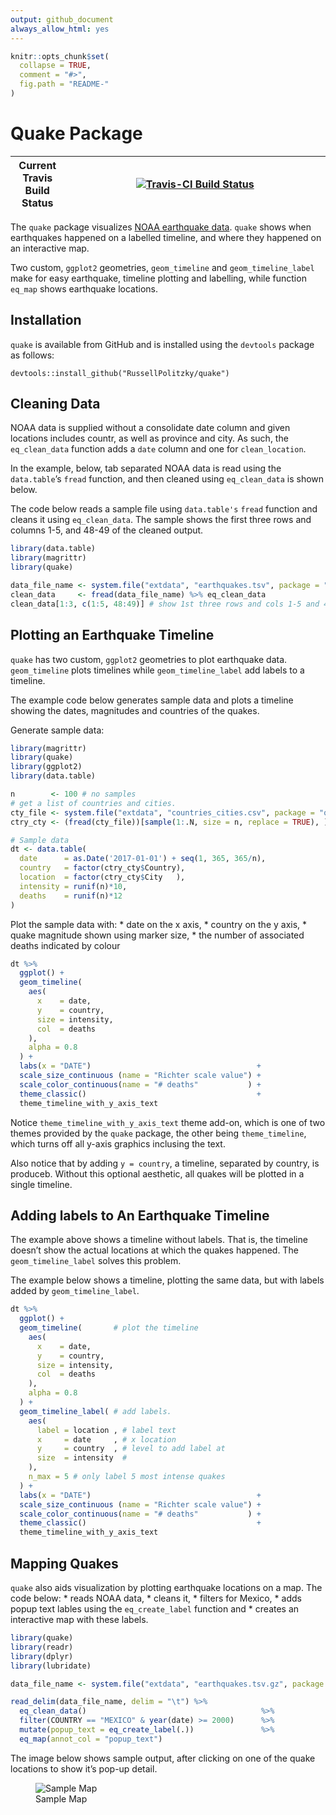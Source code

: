 ```yaml
---
output: github_document
always_allow_html: yes
---
```


<!-- README.md is generated from README.Rmd. Please edit that file -->

```r
knitr::opts_chunk$set(
  collapse = TRUE,
  comment = "#>",
  fig.path = "README-"
)
```
# Quake Package

| Current Travis Build Status | [![Travis-CI Build Status](https://travis-ci.org/RussellPolitzky/quake.svg?branch=master)](https://travis-ci.org/RussellPolitzky/quake) |
|-----------------------------|---------------------------------------------------------------------------------------------------------------------------------------|

The `quake` package visualizes [NOAA earthquake data](https://ngdc.noaa.gov/nndc/struts/form?t=101650&s=1&d=1).
`quake` shows when earthquakes happened on a labelled timeline,
and where they happened on an interactive map.

Two custom, `ggplot2` geometries, `geom_timeline` and `geom_timeline_label`
make for easy earthquake, timeline plotting and labelling, while 
function `eq_map` shows earthquake locations.

## Installation

`quake` is available from GitHub and is installed 
using the `devtools` package as follows:

    devtools::install_github("RussellPolitzky/quake")

## Cleaning Data

NOAA data is supplied without a consolidate date column and given locations
includes countr, as well as province and city.  As such, the `eq_clean_data`
function adds a `date` column and one for `clean_location`.

In the example, below, tab separated NOAA data is read using the `data.table`'s
`fread` function, and then cleaned using `eq_clean_data` is shown below.

The code below reads a sample file using `data.table's` `fread` function
and cleans it using `eq_clean_data`.  The sample shows the first three
rows and columns 1-5, and 48-49 of the cleaned output.

```r
library(data.table)
library(magrittr)
library(quake)

data_file_name <- system.file("extdata", "earthquakes.tsv", package = "quake")
clean_data     <- fread(data_file_name) %>% eq_clean_data
clean_data[1:3, c(1:5, 48:49)] # show 1st three rows and cols 1-5 and 48-49
```

## Plotting an Earthquake Timeline

`quake` has two custom, `ggplot2` geometries to plot earthquake data.
`geom_timeline` plots timelines while `geom_timeline_label` add 
labels to a timeline.

The example code below generates sample data and plots 
a timeline showing the dates, magnitudes and countries of the 
quakes.

Generate sample data:

```r
library(magrittr)
library(quake)
library(ggplot2)
library(data.table)

n        <- 100 # no samples
# get a list of countries and cities.
cty_file <- system.file("extdata", "countries_cities.csv", package = "quake")
ctry_cty <- (fread(cty_file))[sample(1:.N, size = n, replace = TRUE), ]

# Sample data
dt <- data.table(
  date      = as.Date('2017-01-01') + seq(1, 365, 365/n),
  country   = factor(ctry_cty$Country),
  location  = factor(ctry_cty$City   ),
  intensity = runif(n)*10,
  deaths    = runif(n)*12
)
```
Plot the sample data with:
* date on the x axis, 
* country on the y axis, 
* quake magnitude shown using marker size, 
* the number of associated deaths indicated by colour

```r
dt %>%
  ggplot() +
  geom_timeline(
    aes(
      x    = date,
      y    = country,
      size = intensity,
      col  = deaths
    ),
    alpha = 0.8
  ) +
  labs(x = "DATE")                                     +
  scale_size_continuous (name = "Richter scale value") +
  scale_color_continuous(name = "# deaths"           ) +
  theme_classic()                                      +
  theme_timeline_with_y_axis_text
```
Notice `theme_timeline_with_y_axis_text` theme add-on, which is
one of two themes provided by the `quake` package, the other being
`theme_timeline`, which turns off all y-axis graphics inclusing
the text.

Also notice that by adding `y = country`, a timeline, separated
by country, is produceb.  Without this optional aesthetic, all
quakes will be plotted in a single timeline.

## Adding labels to An Earthquake Timeline

The example above shows a timeline without labels.  That is,
the timeline doesn't show the actual locations at which
the quakes happened.  The `geom_timeline_label` solves
this problem.

The example below shows a timeline, plotting the same
data, but with labels added by `geom_timeline_label`.

```r
dt %>%
  ggplot() +
  geom_timeline(       # plot the timeline
    aes(
      x    = date, 
      y    = country, 
      size = intensity, 
      col  = deaths
    ), 
    alpha = 0.8
  ) + 
  geom_timeline_label( # add labels.
    aes(
      label = location , # label text
      x     = date     , # x location
      y     = country  , # level to add label at 
      size  = intensity  #
    ),
    n_max = 5 # only label 5 most intense quakes
  ) +
  labs(x = "DATE")                                     +
  scale_size_continuous (name = "Richter scale value") +
  scale_color_continuous(name = "# deaths"           ) +
  theme_classic()                                      +
  theme_timeline_with_y_axis_text
```

## Mapping Quakes

`quake` also aids visualization by plotting earthquake locations on a map.
The code below:
* reads NOAA data, 
* cleans it,
* filters for Mexico,
* adds popup text lables using the `eq_create_label` function and
* creates an interactive map with these labels.

```r
library(quake)
library(readr)
library(dplyr)
library(lubridate)

data_file_name <- system.file("extdata", "earthquakes.tsv.gz", package = "quake")

read_delim(data_file_name, delim = "\t") %>%
  eq_clean_data()                                       %>%
  filter(COUNTRY == "MEXICO" & year(date) >= 2000)      %>%
  mutate(popup_text = eq_create_label(.))               %>%
  eq_map(annot_col = "popup_text")
```
The image below shows sample output, after clicking on one of the 
quake locations to show it's pop-up detail.

<!-- Had to hack this url to get it to work on git-hub. -->
![Sample Map](https://raw.githubusercontent.com/RussellPolitzky/quake/master/SampleMap.PNG)

